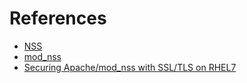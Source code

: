 = References =

* [[NSS]]
* [http://mcs.une.edu.au/doc/mod_nss/mod_nss.html mod_nss]
* [https://access.redhat.com/articles/1467293 Securing Apache/mod_nss with SSL/TLS on RHEL7]